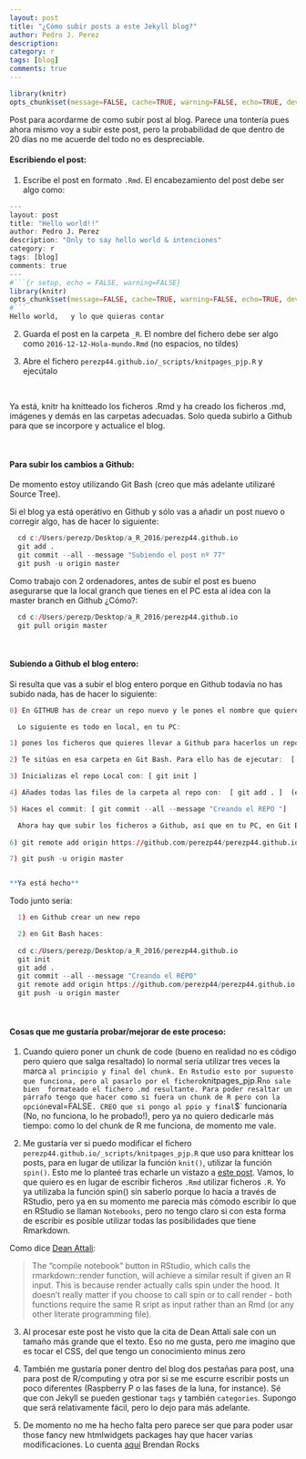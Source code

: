 ```yaml
---
layout: post
title: "¿Cómo subir posts a este Jekyll blog?"
author: Pedro J. Perez
description: 
category: r
tags: [blog]
comments: true
---
```


```r
library(knitr)
opts_chunk$set(message=FALSE, cache=TRUE, warning=FALSE, echo=TRUE, dev="jpeg")
```

Post para acordarme de como subir post al blog. Parece una tontería pues ahora mismo voy a subir este post, pero la probabilidad de que dentro de 20 días no me acuerde del todo no es despreciable.  


#### Escribiendo el post:    


1) Escribe el post en formato `.Rmd`. El encabezamiento del post debe ser algo como:  
```r
---
layout: post
title: "Hello world!!"
author: Pedro J. Perez
description: "Only to say hello world & intenciones"
category: r
tags: [blog]
comments: true
---
#```{r setup, echo = FALSE, warning=FALSE}
library(knitr)
opts_chunk$set(message=FALSE, cache=TRUE, warning=FALSE, echo=TRUE, dev="jpeg")
#```
Hello world,   y lo que quieras contar  
```


2) Guarda el post en la carpeta `_R`. El nombre del fichero debe ser algo como `2016-12-12-Hola-mundo.Rmd`  (no espacios, no tildes)  
  
  
3) Abre el fichero `perezp44.github.io/_scripts/knitpages_pjp.R` y ejecútalo  

<br>
  
Ya está, knitr ha knitteado los ficheros .Rmd y ha creado los ficheros .md, imágenes y demás en las carpetas adecuadas. Solo queda subirlo a Github para que se incorpore y actualice el blog.  

<br>


#### Para subir los cambios a Github:  

De momento estoy utilizando Git Bash (creo que más adelante utilizaré Source Tree).  

Si el blog ya está operátivo en Github y sólo vas a añadir un post nuevo o corregir algo, has de hacer lo siguiente:     

```r
  cd c:/Users/perezp/Desktop/a_R_2016/perezp44.github.io  
  git add .   
  git commit --all --message "Subiendo el post nº 77"  
  git push -u origin master    
```  

Como trabajo con 2 ordenadores, antes de subir el post es bueno asegurarse que la local granch que tienes en el PC esta al idea con la master branch en Github   ¿Cómo?:   

```r
  cd c:/Users/perezp/Desktop/a_R_2016/perezp44.github.io  
  git pull origin master    
```  




<br>


#### Subiendo a Github el blog entero:  

Si resulta que vas a subir el blog entero porque en Github todavía no has subido nada, has de hacer lo siguiente:    

```r

0) En GITHUB has de crear un repo nuevo y le pones el nombre que quieres. En mi caso "perezp44.github.io"  

  Lo siguiente es todo en local, en tu PC:  

1) pones los ficheros que quieres llevar a Github para hacerlos un repo en una carpeta. Esta carpeta se ha de llamar igual que el repo, o sea: "perezp44.github.io"   

2) Te sitúas en esa carpeta en Git Bash. Para ello has de ejecutar:  [  cd c:/Users/perezp/Desktop/a_R_2016/perezp44.github.io  ]   

3) Inicializas el repo Local con: [ git init ]  

4) Añades todas las files de la carpeta al repo con:  [ git add . ]  (el punto hay que dejarlo)   

5) Haces el commit: [ git commit --all --message "Creando el REPO "]

  Ahora hay que subir los ficheros a Github, así que en tu PC, en Git Bash haces:  
  
6) git remote add origin https://github.com/perezp44/perezp44.github.io.git   [fijate en el .git] 

7) git push -u origin master


**Ya está hecho**
```


Todo junto sería:  


```r
  1) en Github crear un new repo  

  2) en Git Bash haces:  
    
  cd c:/Users/perezp/Desktop/a_R_2016/perezp44.github.io 
  git init  
  git add .  
  git commit --all --message "Creando el REPO"  
  git remote add origin https://github.com/perezp44/perezp44.github.io.git 
  git push -u origin master  
```




<br>




#### Cosas que me gustaría probar/mejorar de este proceso:  

1) Cuando quiero poner un chunk de code (bueno en realidad no es código pero quiero que salga resaltado) lo normal sería utilizar tres veces la marca ` al principio y final del chunk. En Rstudio esto por supuesto que funciona, pero al pasarlo por el fichero `knitpages_pjp.R` no sale bien  formateado el fichero .md resultante. Para poder resaltar un párrafo tengo que hacer como si fuera un chunk de R pero con la opción `eval=FALSE`. CREO que si pongo al ppio y final `$` funcionaría (No, no funciona, lo he probado!), pero ya no quiero dedicarle más tiempo: como lo del chunk de R me funciona, de momento me vale.  


2) Me gustaría ver si puedo modificar el fichero `perezp44.github.io/_scripts/knitpages_pjp.R` que uso para knittear los posts, para en lugar de utilizar la función `knit()`, utilizar la función `spin()`. Esto me lo planteé tras echarle un vistazo a [este post](http://deanattali.com/2015/03/24/knitrs-best-hidden-gem-spin/). Vamos, lo que quiero es en lugar de escribir ficheros `.Rmd` utilizar ficheros `.R`. Yo ya utilizaba la función spin() sin saberlo porque lo hacía a través de RStudio, pero ya en su momento me parecia más cómodo escribir lo que en RStudio se llaman `Notebooks`, pero no tengo claro si con esta forma de escribir es posible utilizar todas las posibilidades que tiene Rmarkdown.   

Como dice [Dean Attali](http://deanattali.com/2015/03/24/knitrs-best-hidden-gem-spin/):  

> The “compile notebook” button in RStudio, which calls the rmarkdown::render function, will achieve a similar result if given an R input. This is because render actually calls spin under the hood. It doesn’t really matter if you choose to call spin or to call render - both functions require the same R sript as input rather than an Rmd (or any other literate programming file).  

3) Al procesar este post he visto que la cita de Dean Attali sale con un tamaño más grande que el texto. Eso no me gusta, pero me imagino que es tocar el CSS, del que tengo un conocimiento minus zero  

4) También me gustaría poner dentro del blog dos pestañas para post, una para post de R/computing y otra por si se me escurre escribir posts un poco diferentes (Raspberry P o las fases de la luna, for instance). Sé que con Jekyll se pueden gestionar `tags` y también `categories`. Supongo que será relativamente fácil, pero lo dejo para más adelante.  
5) De momento no me ha hecho falta pero parece ser que para poder usar those fancy new htmlwidgets packages hay que hacer varias modificaciones. Lo cuenta [aquí](http://www.r-bloggers.com/using-htmlwidgets-with-knitr-and-jekyll/) Brendan Rocks  


